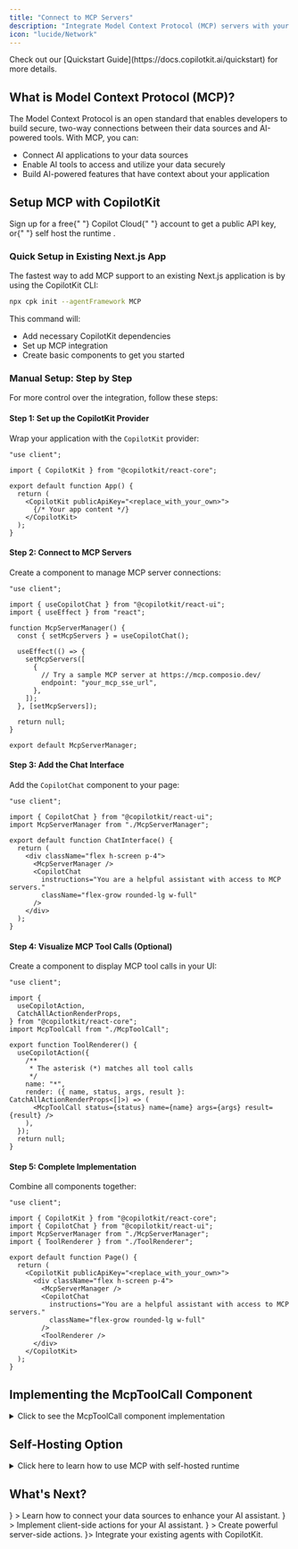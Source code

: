```yaml
---
title: "Connect to MCP Servers"
description: "Integrate Model Context Protocol (MCP) servers with your existing React application for enhanced AI capabilities"
icon: "lucide/Network"
---
```



<Callout type="info" title="Are you new to CopilotKit?">
  Check out our [Quickstart Guide](https://docs.copilotkit.ai/quickstart) for
  more details.
</Callout>

## What is Model Context Protocol (MCP)?

The Model Context Protocol is an open standard that enables developers to build secure, two-way connections between their data sources and AI-powered tools. With MCP, you can:

- Connect AI applications to your data sources
- Enable AI tools to access and utilize your data securely
- Build AI-powered features that have context about your application

## Setup MCP with CopilotKit

<Callout type="info" title="Get a Public API Key (Optional)">
  Sign up for a free{" "}
  <LinkToCopilotCloud asButton={false}>Copilot Cloud</LinkToCopilotCloud>{" "}
  account to get a public API key, or{" "}
  <Link href="/guides/model-context-protocol#self-hosting">
    self host the runtime
  </Link>
  .
</Callout>

### Quick Setup in Existing Next.js App

The fastest way to add MCP support to an existing Next.js application is by using the CopilotKit CLI:

```bash
npx cpk init --agentFramework MCP
```

This command will:

- Add necessary CopilotKit dependencies
- Set up MCP integration
- Create basic components to get you started

### Manual Setup: Step by Step

For more control over the integration, follow these steps:

#### Step 1: Set up the CopilotKit Provider

Wrap your application with the `CopilotKit` provider:

```tsx
"use client";

import { CopilotKit } from "@copilotkit/react-core";

export default function App() {
  return (
    <CopilotKit publicApiKey="<replace_with_your_own>">
      {/* Your app content */}
    </CopilotKit>
  );
}
```

#### Step 2: Connect to MCP Servers

Create a component to manage MCP server connections:

```tsx
"use client";

import { useCopilotChat } from "@copilotkit/react-ui";
import { useEffect } from "react";

function McpServerManager() {
  const { setMcpServers } = useCopilotChat();

  useEffect(() => {
    setMcpServers([
      {
        // Try a sample MCP server at https://mcp.composio.dev/
        endpoint: "your_mcp_sse_url",
      },
    ]);
  }, [setMcpServers]);

  return null;
}

export default McpServerManager;
```

#### Step 3: Add the Chat Interface

Add the `CopilotChat` component to your page:

```tsx
"use client";

import { CopilotChat } from "@copilotkit/react-ui";
import McpServerManager from "./McpServerManager";

export default function ChatInterface() {
  return (
    <div className="flex h-screen p-4">
      <McpServerManager />
      <CopilotChat
        instructions="You are a helpful assistant with access to MCP servers."
        className="flex-grow rounded-lg w-full"
      />
    </div>
  );
}
```

#### Step 4: Visualize MCP Tool Calls (Optional)

Create a component to display MCP tool calls in your UI:

```tsx
"use client";

import {
  useCopilotAction,
  CatchAllActionRenderProps,
} from "@copilotkit/react-core";
import McpToolCall from "./McpToolCall";

export function ToolRenderer() {
  useCopilotAction({
    /**
     * The asterisk (*) matches all tool calls
     */
    name: "*",
    render: ({ name, status, args, result }: CatchAllActionRenderProps<[]>) => (
      <McpToolCall status={status} name={name} args={args} result={result} />
    ),
  });
  return null;
}
```

#### Step 5: Complete Implementation

Combine all components together:

```tsx
"use client";

import { CopilotKit } from "@copilotkit/react-core";
import { CopilotChat } from "@copilotkit/react-ui";
import McpServerManager from "./McpServerManager";
import { ToolRenderer } from "./ToolRenderer";

export default function Page() {
  return (
    <CopilotKit publicApiKey="<replace_with_your_own>">
      <div className="flex h-screen p-4">
        <McpServerManager />
        <CopilotChat
          instructions="You are a helpful assistant with access to MCP servers."
          className="flex-grow rounded-lg w-full"
        />
        <ToolRenderer />
      </div>
    </CopilotKit>
  );
}
```

## Implementing the McpToolCall Component

<details>
<summary>Click to see the McpToolCall component implementation</summary>

```tsx
"use client";

import * as React from "react";

interface ToolCallProps {
  status: "complete" | "inProgress" | "executing";
  name?: string;
  args?: any;
  result?: any;
}

export default function MCPToolCall({
  status,
  name = "",
  args,
  result,
}: ToolCallProps) {
  const [isOpen, setIsOpen] = React.useState(false);

  // Format content for display
  const format = (content: any): string => {
    if (!content) return "";
    const text =
      typeof content === "object"
        ? JSON.stringify(content, null, 2)
        : String(content);
    return text
      .replace(/\\n/g, "\n")
      .replace(/\\t/g, "\t")
      .replace(/\\"/g, '"')
      .replace(/\\\\/g, "\\");
  };

  return (
    <div className="bg-[#1e2738] rounded-lg overflow-hidden w-full">
      <div
        className="p-3 flex items-center cursor-pointer"
        onClick={() => setIsOpen(!isOpen)}
      >
        <span className="text-white text-sm overflow-hidden text-ellipsis">
          {name || "MCP Tool Call"}
        </span>
        <div className="ml-auto">
          <div
            className={`w-2 h-2 rounded-full ${
              status === "complete"
                ? "bg-gray-300"
                : status === "inProgress" || status === "executing"
                ? "bg-gray-500 animate-pulse"
                : "bg-gray-700"
            }`}
          />
        </div>
      </div>

      {isOpen && (
        <div className="px-4 pb-4 text-gray-300 font-mono text-xs">
          {args && (
            <div className="mb-4">
              <div className="text-gray-400 mb-2">Parameters:</div>
              <pre className="whitespace-pre-wrap max-h-[200px] overflow-auto">
                {format(args)}
              </pre>
            </div>
          )}

          {status === "complete" && result && (
            <div>
              <div className="text-gray-400 mb-2">Result:</div>
              <pre className="whitespace-pre-wrap max-h-[200px] overflow-auto">
                {format(result)}
              </pre>
            </div>
          )}
        </div>
      )}
    </div>
  );
}
```

</details>

## Self-Hosting Option

<details>
<summary>Click here to learn how to use MCP with self-hosted runtime</summary>

<Callout type="info" title="Self-Hosting vs Copilot Cloud">
  The Copilot Runtime handles communication with LLMs, message history, and
  state. You can self-host it or use{" "}
  <LinkToCopilotCloud asButton={false}>Copilot Cloud</LinkToCopilotCloud>{" "}
  (recommended). Learn more in our [Self-Hosting Guide](/guides/self-hosting).
</Callout>

Configure your self-hosted runtime with MCP servers (Next.js App Router example):

```tsx
import {
  CopilotRuntime,
  OpenAIAdapter,
  copilotRuntimeNextJSAppRouterEndpoint,
} from "@copilotkit/runtime";
import { experimental_createMCPClient } from "ai";
import { NextRequest } from "next/server";

const serviceAdapter = new OpenAIAdapter();

const runtime = new CopilotRuntime({
  mcpServers: [
    {
      endpoint: "your_mcp_sse_url", // Try https://mcp.composio.dev/
    },
  ],
  createMCPClient: async (config) => {
    return await experimental_createMCPClient({
      transport: {
        type: "sse",
        url: config.endpoint,
        headers: config.apiKey
          ? { Authorization: `Bearer ${config.apiKey}` }
          : undefined,
      },
    });
  },
});

export const POST = async (req: NextRequest) => {
  const { handleRequest } = copilotRuntimeNextJSAppRouterEndpoint({
    runtime,
    serviceAdapter,
    endpoint: "/api/copilotkit",
  });

  return handleRequest(req);
};
```

</details>

## What's Next?

<Cards>
  <Card
    title="Connect Your Data"
    href="/guides/connect-your-data/frontend"
    icon={<Database />}
  >
    Learn how to connect your data sources to enhance your AI assistant.
  </Card>
  <Card
    title="Frontend Actions"
    href="/coagents/frontend-actions"
    icon={<Code />}
  >
    Implement client-side actions for your AI assistant.
  </Card>
  <Card
    title="Backend Actions"
    href="/guides/backend-actions"
    icon={<Server />}
  >
    Create powerful server-side actions.
  </Card>
  <Card title="Bring Your Agent" href="/coagents" icon={<Bot />}>
    Integrate your existing agents with CopilotKit.
  </Card>
</Cards>
